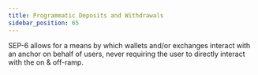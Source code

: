 ```yaml
---
title: Programmatic Deposits and Withdrawals
sidebar_position: 65
---
```



SEP-6 allows for a means by which wallets and/or exchanges interact with an
anchor on behalf of users, never requiring the user to directly interact with
the on & off-ramp.

<DocCardList />
